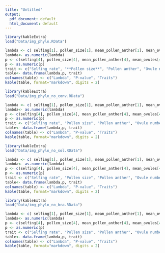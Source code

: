 ```yaml
---
title: "Untitled"
output:
  pdf_document: default
  html_document: default
---
```


```r

library(kableExtra)
load("Data/img_phylo.RData")

lambda <- c( selfing[1], pollen_size[1], mean_pollen_anther[1], mean_ovules[1], pollen_ovule_ratio[1], stigma_area[1], stigma_length[1], stigma_width[1], style_length[1], style_width[1], ovary_length[1], ovary_width[1],si_index[1])
lambda<- as.numeric(lambda)
p <- c(selfing[4], pollen_size[4], mean_pollen_anther[4], mean_ovules[4], pollen_ovule_ratio[4], stigma_area[4], stigma_length[4], stigma_width[4], style_length[4], style_width[4], ovary_length[4], ovary_width[4], si_index[4])
p <- as.numeric(p)
trait <- c("Selfing rate", "**Pollen size**", "Pollen anther", "Ovule number", "Pollen-ovule ratio", "**Stigmatic area**", "Stigma length", "**Stigma width**", "**Style length**", "Style width", "Ovary length", "Ovary width", "**SI index**")
table<- data.frame(lambda,p, trait)
colnames(table) <- c("Lambda", "P-value", "Traits")
kable(table, format="markdown", digits = 2)
```

```r

library(kableExtra)
load("Data/img_phylo_no_conv.RData")

lambda <- c( selfing[1], pollen_size[1], mean_pollen_anther[1], mean_ovules[1], pollen_ovule_ratio[1], stigma_area[1], stigma_length[1], stigma_width[1], style_length[1], style_width[1], ovary_length[1], ovary_width[1],si_index[1])
lambda<- as.numeric(lambda)
p <- c(selfing[4], pollen_size[4], mean_pollen_anther[4], mean_ovules[4], pollen_ovule_ratio[4], stigma_area[4], stigma_length[4], stigma_width[4], style_length[4], style_width[4], ovary_length[4], ovary_width[4], si_index[4])
p <- as.numeric(p)
trait <- c("Selfing rate", "Pollen size", "Pollen anther", "Ovule number", "Pollen-ovule ratio", "Stigmatic area", "Stigma length", "Stigma width", "Style length", "Style width", "Ovary length", "Ovary width", "SI index")
table<- data.frame(lambda,p, trait)
colnames(table) <- c("Lambda", "P-value", "Traits")
kable(table, format="markdown", digits = 2)
```


```r

library(kableExtra)
load("Data/img_phylo_no_sol.RData")

lambda <- c( selfing[1], pollen_size[1], mean_pollen_anther[1], mean_ovules[1], pollen_ovule_ratio[1], stigma_area[1], stigma_length[1], stigma_width[1], style_length[1], style_width[1], ovary_length[1], ovary_width[1],si_index[1])
lambda<- as.numeric(lambda)
p <- c(selfing[4], pollen_size[4], mean_pollen_anther[4], mean_ovules[4], pollen_ovule_ratio[4], stigma_area[4], stigma_length[4], stigma_width[4], style_length[4], style_width[4], ovary_length[4], ovary_width[4], si_index[4])
p <- as.numeric(p)
trait <- c("Selfing rate", "Pollen size", "Pollen anther", "Ovule number", "Pollen-ovule ratio", "Stigmatic area", "Stigma length", "Stigma width", "Style length", "Style width", "Ovary length", "Ovary width", "SI index")
table<- data.frame(lambda,p, trait)
colnames(table) <- c("Lambda", "P-value", "Traits")
kable(table, format="markdown", digits = 2)
```


```r

library(kableExtra)
load("Data/img_phylo_no_bra.RData")

lambda <- c( selfing[1], pollen_size[1], mean_pollen_anther[1], mean_ovules[1], pollen_ovule_ratio[1], stigma_area[1], stigma_length[1], stigma_width[1], style_length[1], style_width[1], ovary_length[1], ovary_width[1],si_index[1])
lambda<- as.numeric(lambda)
p <- c(selfing[4], pollen_size[4], mean_pollen_anther[4], mean_ovules[4], pollen_ovule_ratio[4], stigma_area[4], stigma_length[4], stigma_width[4], style_length[4], style_width[4], ovary_length[4], ovary_width[4], si_index[4])
p <- as.numeric(p)
trait <- c("Selfing rate", "Pollen size", "Pollen anther", "Ovule number", "Pollen-ovule ratio", "Stigmatic area", "Stigma length", "Stigma width", "Style length", "Style width", "Ovary length", "Ovary width", "SI index")
table<- data.frame(lambda,p, trait)
colnames(table) <- c("Lambda", "P-value", "Traits")
kable(table, format="markdown", digits = 2)
```
